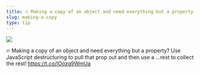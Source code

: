 ```yaml
---
title: 🔥 Making a copy of an object and need everything but a property? Use JavaScript destructuring to pull that prop out and then use a ...rest to collect the rest! https://t.co/lOozg9WmUa
slug: making-a-copy
type: tip
---
```


![](../images/tweets/2018-10-2614.00.55-1055821581086277632-1.png)

🔥 Making a copy of an object and need everything but a property? Use JavaScript destructuring to pull that prop out and then use a ...rest to collect the rest! https://t.co/lOozg9WmUa
